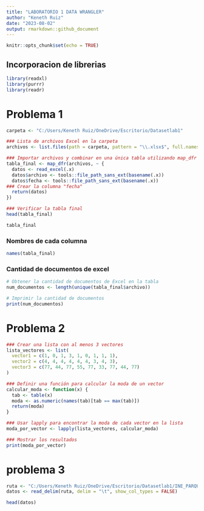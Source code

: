 ```yaml
---
title: "LABORATORIO 1 DATA WRANGLER"
author: "Keneth Ruiz"
date: "2023-08-02"
output: rmarkdown::github_document
---
```


```r
knitr::opts_chunk$set(echo = TRUE)
```

## Incorporacion de librerias
```r
library(readxl)
library(purrr)
library(readr)
```

# Problema 1 

```r
carpeta <- "C:/Users/Keneth Ruiz/OneDrive/Escritorio/Datasetlab1"

### Lista de archivos Excel en la carpeta
archivos <- list.files(path = carpeta, pattern = "\\.xlsx$", full.names = TRUE)

### Importar archivos y combinar en una única tabla utilizando map_dfr
tabla_final <- map_dfr(archivos, ~ {
  datos <- read_excel(.x)
  datos$archivo <- tools::file_path_sans_ext(basename(.x))
  datos$fecha <- tools::file_path_sans_ext(basename(.x)) 
### Crear la columna "fecha"
  return(datos)
})

### Verificar la tabla final
head(tabla_final)

```
```r
tabla_final
```
### Nombres de cada columna
```r
names(tabla_final)
```
### Cantidad de documentos de excel
```r
# Obtener la cantidad de documentos de Excel en la tabla
num_documentos <- length(unique(tabla_final$archivo))

# Imprimir la cantidad de documentos
print(num_documentos)


```

# Problema 2 

```r
### Crear una lista con al menos 3 vectores
lista_vectores <- list(
  vector1 = c(1, 0, 1, 3, 1, 0, 1, 1, 1),
  vector2 = c(4, 4, 4, 4, 4, 4, 3, 4, 3),
  vector3 = c(77, 44, 77, 55, 77, 33, 77, 44, 77)
)

### Definir una función para calcular la moda de un vector
calcular_moda <- function(x) {
  tab <- table(x)
  moda <- as.numeric(names(tab)[tab == max(tab)])
  return(moda)
}

### Usar lapply para encontrar la moda de cada vector en la lista
moda_por_vector <- lapply(lista_vectores, calcular_moda)

### Mostrar los resultados
print(moda_por_vector)

```
# problema 3
```r
ruta <- "C:/Users/Keneth Ruiz/OneDrive/Escritorio/Datasetlab1/INE_PARQUE_VEHICULAR_080219.txt"
datos <- read_delim(ruta, delim = "\t", show_col_types = FALSE)

head(datos)


```

